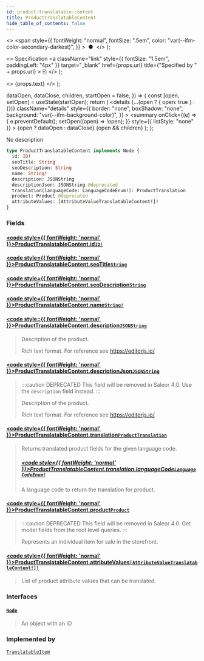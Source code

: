 ```yaml
---
id: product-translatable-content
title: ProductTranslatableContent
hide_table_of_contents: false
---
```


  <>
    <span
      style={{
        fontWeight: "normal",
        fontSize: ".5em",
        color: "var(--ifm-color-secondary-darkest)",
      }}
    >
      &nbsp;●&nbsp;
    </span>
  </>
);

  <>
    Specification
    <a
      className="link"
      style={{ fontSize: "1.5em", paddingLeft: "4px" }}
      target="\_blank"
      href={props.url}
      title={"Specified by " + props.url}
    >
      ⎘
    </a>
  </>
);

  <>
    <span className={props.class}>{props.text}</span>
  </>
);


  dataOpen,
  dataClose,
  children,
  startOpen = false,
}) => {
  const [open, setOpen] = useState(startOpen);
  return (
    <details
      {...(open ? { open: true } : {})}
      className="details"
      style={{
        border: "none",
        boxShadow: "none",
        background: "var(--ifm-background-color)",
      }}
    >
      <summary
        onClick={(e) => {
          e.preventDefault();
          setOpen((open) => !open);
        }}
        style={{ listStyle: "none" }}
      >
        {open ? dataOpen : dataClose}
      </summary>
      {open && children}
    </details>
  );
};

No description

```graphql
type ProductTranslatableContent implements Node {
  id: ID!
  seoTitle: String
  seoDescription: String
  name: String!
  description: JSONString
  descriptionJson: JSONString @deprecated
  translation(languageCode: LanguageCodeEnum!): ProductTranslation
  product: Product @deprecated
  attributeValues: [AttributeValueTranslatableContent!]!
}
```

### Fields

#### [<code style={{ fontWeight: 'normal' }}>ProductTranslatableContent.<b>id</b></code>](#)<Bullet />[`ID!`](../../../api-reference/miscellaneous/scalars/id) <Badge class="badge badge--secondary" text="non-null"/> <Badge class="badge badge--secondary" text="scalar"/>

>

#### [<code style={{ fontWeight: 'normal' }}>ProductTranslatableContent.<b>seoTitle</b></code>](#)<Bullet />[`String`](../../../api-reference/miscellaneous/scalars/string) <Badge class="badge badge--secondary" text="scalar"/>

>

#### [<code style={{ fontWeight: 'normal' }}>ProductTranslatableContent.<b>seoDescription</b></code>](#)<Bullet />[`String`](../../../api-reference/miscellaneous/scalars/string) <Badge class="badge badge--secondary" text="scalar"/>

>

#### [<code style={{ fontWeight: 'normal' }}>ProductTranslatableContent.<b>name</b></code>](#)<Bullet />[`String!`](../../../api-reference/miscellaneous/scalars/string) <Badge class="badge badge--secondary" text="non-null"/> <Badge class="badge badge--secondary" text="scalar"/>

>

#### [<code style={{ fontWeight: 'normal' }}>ProductTranslatableContent.<b>description</b></code>](#)<Bullet />[`JSONString`](../../../api-reference/miscellaneous/scalars/jsonstring) <Badge class="badge badge--secondary" text="scalar"/>

> Description of the product.
>
> Rich text format. For reference see https://editorjs.io/

#### [<code style={{ fontWeight: 'normal' }}>ProductTranslatableContent.<b>descriptionJson</b></code>](#)<Bullet />[`JSONString`](../../../api-reference/miscellaneous/scalars/jsonstring) <Badge class="badge badge--deprecated badge--secondary" text="deprecated"/> <Badge class="badge badge--secondary" text="scalar"/>

> :::caution DEPRECATED
> This field will be removed in Saleor 4.0. Use the `description` field instead.
> :::
>
> Description of the product.
>
> Rich text format. For reference see https://editorjs.io/

#### [<code style={{ fontWeight: 'normal' }}>ProductTranslatableContent.<b>translation</b></code>](#)<Bullet />[`ProductTranslation`](../../../api-reference/products/objects/product-translation) <Badge class="badge badge--secondary" text="object"/>

> Returns translated product fields for the given language code.
>
> ##### [<code style={{ fontWeight: 'normal' }}>ProductTranslatableContent.translation.<b>languageCode</b></code>](#)<Bullet />[`LanguageCodeEnum!`](../../../api-reference/miscellaneous/enums/language-code-enum) <Badge class="badge badge--secondary" text="non-null"/> <Badge class="badge badge--secondary" text="enum"/>
>
> A language code to return the translation for product.

#### [<code style={{ fontWeight: 'normal' }}>ProductTranslatableContent.<b>product</b></code>](#)<Bullet />[`Product`](../../../api-reference/products/objects/product) <Badge class="badge badge--deprecated badge--secondary" text="deprecated"/> <Badge class="badge badge--secondary" text="object"/>

> :::caution DEPRECATED
> This field will be removed in Saleor 4.0. Get model fields from the root level queries.
> :::
>
> Represents an individual item for sale in the storefront.

#### [<code style={{ fontWeight: 'normal' }}>ProductTranslatableContent.<b>attributeValues</b></code>](#)<Bullet />[`[AttributeValueTranslatableContent!]!`](../../../api-reference/attributes/objects/attribute-value-translatable-content) <Badge class="badge badge--secondary" text="non-null"/> <Badge class="badge badge--secondary" text="object"/>

> List of product attribute values that can be translated.

### Interfaces

#### [`Node`](../../../api-reference/miscellaneous/interfaces/node) <Badge class="badge badge--secondary" text="interface"/>

> An object with an ID

### Implemented by

[`TranslatableItem`](../../../api-reference/miscellaneous/unions/translatable-item) <Badge class="badge badge--secondary" text="union"/>
